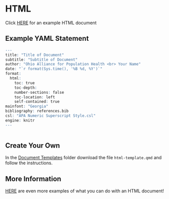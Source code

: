 # HTML

Click [HERE](https://shelbylevel.github.io/diabetes/) for an example HTML document

## Example YAML Statement

```r

---
title: "Title of Document"
subtitle: "Subtitle of Document"
author: "Ohio Alliance for Population Health <br> Your Name"
date: "`r format(Sys.time(), '%B %d, %Y')`"
format: 
  html:
    toc: true
    toc-depth:
    number-sections: false
    toc-location: left
    self-contained: true
mainfont: "Georgia"
bibliography: references.bib
csl: "APA Numeric Superscript Style.csl"
engine: knitr
---
  
```

## Create Your Own

In the [Document Templates](https://catmailohio.sharepoint.com/:f:/s/CHSP-OAIPH/ElBBCzi3jYxBu7QteV9B0F8B_Y5Zj525ZbtHao5rAr0Rrw?e=bu87Q1) folder download the file `html-template.qmd` and follow the instructions.

## More Information

[HERE](https://quarto.org/docs/output-formats/html-basics.html) are even more examples of what you can do with an HTML document!
